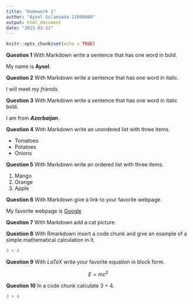 ```yaml
---
title: "Homework 1"
author: "Aysel Gulamzada 21080060"
output: html_document
date: "2023-03-12"
---
```


```r
knitr::opts_chunk$set(echo = TRUE)
```



**Question 1** With Markdown write a sentence that has one word in bold.

My name is **Aysel**.

**Question 2** With Markdown write a sentence that has one word in italic.

I will meet my *friends*. 

**Question 3** With Markdown write a sentence that has one word in italic bold.

I am from **_Azerbaijan_**.

**Question 4** With Markdown write an unordered list with three items.

* Tomatoes
* Potatoes
* Onions

**Question 5** With Markdown write an ordered list with three items.

1. Mango
2. Orange
3. Apple

**Question 6** With Markdown give a link to your favorite webpage.

My favorite webpage is [Google](https://www.google.com/)

**Question 7** With Markdown add a cat picture.

[White Cat]: photo-1606208427954-aa8319c4815e.jpg

**Question 8** With Rmarkdown insert a code chunk and give an example of a simple mathematical calculation in it.

```r
3 < 4
```

**Question 9** With $LaTeX$ write your favorite equation in block form.

$$
E = mc^2
$$

**Question 10** In a code chunk calculate 3 + 4.

```r
3 + 4 
```

